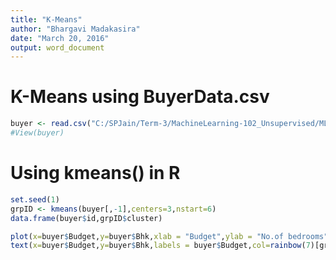---
title: "K-Means"
author: "Bhargavi Madakasira"
date: "March 20, 2016"
output: word_document
---


# K-Means using BuyerData.csv
```{r}
buyer <- read.csv("C:/SPJain/Term-3/MachineLearning-102_Unsupervised/ML-102_Day2/BuyerData.csv")
#View(buyer)

```

# Using kmeans() in R
```{r}
set.seed(1)
grpID <- kmeans(buyer[,-1],centers=3,nstart=6)
data.frame(buyer$id,grpID$cluster)

plot(x=buyer$Budget,y=buyer$Bhk,xlab = "Budget",ylab = "No.of bedrooms",ylim = c(0,10),type = "n")
text(x=buyer$Budget,y=buyer$Bhk,labels = buyer$Budget,col=rainbow(7)[grpID$cluster])
```


```{r}


```




